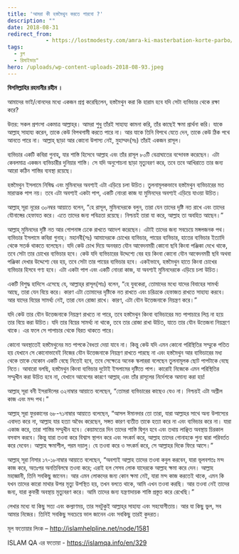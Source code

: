 ```yaml
---
title: 'আমরা কী হস্তমৈথুন করতে পারবো ?'
description: ""
date: 2018-08-31
redirect_from: 
            - https://lostmodesty.com/amra-ki-masterbation-korte-parbo/
tags: 
  - ব্লগ
  - রিমাইন্ডার"
hero: /uploads/wp-content-uploads-2018-08-93.jpeg
---
```

**বিসমিল্লাহির রহমানীর রহীম ।**

আমাদের ভাই/বোনদের মধ্যে একজন প্রশ্ন করেছিলেন, হস্তমৈথুন করা কি হারাম হবে যদি সেটা ব্যভিচার থেকে রক্ষা করে?

উত্তর: সকল প্রশংসা একমাত্র আল্লাহ্‌র। আমরা শুধু তাঁরই সাহায্য কামনা করি, তাঁর কাছেই ক্ষমা প্রার্থনা করি। যাকে আল্লাহ্‌ সাহায্য করেন, তাকে কেউ বিপথগামী করতে পারে না। আর যাকে তিনি বিপথে যেতে দেন, তাকে কেউ ঠিক পথে আনতে পারে না। আল্লাহ্‌ ছাড়া আর কোনো উপাস্য নেই, মুহাম্মদ(সঃ) তাঁরই একজন রাসূল।

ব্যভিচার একটি কবিরা গুনাহ্‌, যার শাস্তি হিসেবে আল্লাহ এবং তাঁর রাসূল ৮০টি বেত্রাঘাতের বন্দোবস্ত করেছেন। এটা কেবলমাত্র একজন ব্যভিচারীর দুনিয়ার শাস্তি। সে যদি অনুশোচনা ছাড়া মৃত্যুবরণ করে, তবে তবে আখিরাতে তার জন্য আরো কঠিন শাস্তির ব্যবস্থা রয়েছে।

হস্তমৈথুন ইসলামে নিষিদ্ধ এবং মুমিনদের অবশ্যই এটা এড়িয়ে চলা উচিত। তুলনামূলকভাবে হস্তমৈথুন ব্যভিচারের মত মারাত্মক পাপ নয়। তবে এটা অবশ্যই একটা পাপ, একটি নোংরা কাজ যা মুমিনদের অবশ্যই এড়িয়ে যাওয়া উচিত।

আল্লাহ্‌ সূরা নূরের ৩০নম্বর আয়াতে বলেন, “হে রাসূল, মুমিনদেরকে বলুন, তারা যেন তাদের দৃষ্টি নত রাখে এবং তাদের যৌনাঙ্গের হেফাযত করে। এতে তাদের জন্য পবিত্রতা রয়েছে। নিশ্চয়ই তারা যা করে, আল্লাহ তা অবহিত আছেন।”

আল্লাহ্‌ মুমিনদের দৃষ্টি নত আর গোপনাঙ্গ ঢেকে রাখতে আদেশ করেছেন। এটাই তাদের জন্য সবচেয়ে মঙ্গলজনক পথ। ব্যভিচার ইসলামে কবিরা গুনাহ্‌। মহানবী(সঃ) আমাদেরকে চোখের ব্যভিচার, পায়ের ব্যভিচার, হাতের ব্যভিচার ইত্যাদি থেকে সতর্ক থাকতে বলেছেন। যদি কেউ চোখ দিয়ে অনবরত যৌন আবেদনময়ী কোনো ছবি কিংবা পঞ্জিকা দেখে থাকে, তবে সেটা তার চোখের ব্যভিচার হবে। কেউ যদি ব্যভিচারের উদ্দেশ্যে বের হয় কিংবা কোনো যৌন আবেদনময়ী ছবি অথবা পঞ্জিকা দেখার উদ্দেশ্যে বের হয়, তবে সেটা তার পায়ের ব্যভিচার হবে। একইভাবে, হস্তমৈথুন হাতে কিংবা চোখের ব্যভিচার হিসবে গণ্য হবে। এটা একটা পাপ এবং একটি নোংরা কাজ, যা অবশ্যই মুমিনদেরকে এড়িয়ে চলা উচিত।

একটি বিশুদ্ধ হাদিসে এসেছে যে, আল্লাহ্‌র রাসূল(সাঃ) বলেন, “হে যুবকেরা, তোমাদের মধ্যে যাদের বিবাহের সামর্থ্য আছে, তারা যেন বিয়ে করে। কারণ এটা তোমাদের দৃষ্টিকে নত রাখতে এবং চরিত্রকে হেফাজত রাখতে সাহায্য করবে। আর যাদের বিয়ের সামর্থ্য নেই, তারা যেন রোজা রাখে। কারণ, এটা যৌন উত্তেজনাকে নিয়ন্ত্রণ করে।”

যদি কেউ তার যৌন উত্তেজনাকে নিয়ন্ত্রণ রাখতে না পারে, তবে হস্তমৈথুন কিংবা ব্যভিচারের মত পাপাচারে লিপ্ত না হয়ে তার বিয়ে করা উচিত। যদি তার বিয়ের সামর্থ্য না থাকে, তবে তার রোজা রাখা উচিত, যাতে তার যৌন উত্তেজনা নিয়ন্ত্রণে থাকে। এর ফলে সে পাপাচার থেকে বিরত থাকতে পারে।

কোনো অবস্থাতেই হস্তমৈথুনের মত পাপকে বৈধতা দেয়া যাবে না। কিন্তু কেউ যদি এমন কোনো পরিস্থিতির সম্মুকে পতিত হয় যেখানে সে কোনোভাবেই নিজের যৌন উত্তেজনাকে নিয়ন্ত্রণ রাখতে পারছে না এবং হস্তমৈথুন আর ব্যভিচারের মধ্য থেকে তাকে যেকোন একটি বেছে নিতেই হবে, তবে সেক্ষেত্রে অনেক স্কলাররা বলেছেন তুলনামূলক ছোট পাপটাকে বেছে নিতে। আবারো বলছি, হস্তমৈথুন কিংবা ব্যভিচার দুটোই ইসলামের দৃষ্টিতে পাপ। কারোই নিজেকে এমন পরিস্থিতির সম্মুখীন করা উচিত হবে না, যেখানে আবেগের কারণে আল্লাহ্‌ এবং তাঁর রাসূলের নির্দেশকে অমান্য করা হয়!

আল্লাহ্‌ সূরা বনী ইসরাঈলের ৩২নাম্বার আয়াতে বলেছেন, “তোমরা ব্যভিচারের কাছেও যেও না। নিশ্চয়ই এটা অশ্লীল কাজ এবং মন্দ পথ।”

আল্লাহ্‌ সূরা ফুরকানের ৬৮-৭১নাম্বার আয়াতে বলেছেন, “আসল ঈমানদার তো তারা, যারা আল্লাহর সাথে অন্য উপাস্যের এবাদত করে না, আল্লাহ যার হত্যা অবৈধ করেছেন, সঙ্গত কারণ ব্যতীত তাকে হত্যা করে না এবং ব্যভিচার করে না। যারা একাজ করে, তারা শাস্তির সম্মুখীন হবে। কেয়ামতের দিন তাদের শাস্তি দ্বিগুন হবে এবং তথায় লাঞ্ছিত অবস্থায় চিরকাল বসবাস করবে। কিন্তু যারা তওবা করে বিশ্বাস স্থাপন করে এবং সৎকর্ম করে, আল্লাহ তাদের গোনাহকে পুন্য দ্বারা পরিবর্তত করে দেবেন। আল্লাহ ক্ষমাশীল, পরম দয়ালু। যে তওবা করে ও সৎকর্ম করে, সে আল্লাহর দিকে ফিরে আসে।”

আল্লাহ্‌ সূরা নিসার ১৭-১৮নাম্বার আয়াতে বলেছেন, “অবশ্যই আল্লাহ তাদের তওবা কবুল করবেন, যারা ভূলবশতঃ মন্দ কাজ করে, অতঃপর অনতিবিলম্বে তওবা করে; এরাই হল সেসব লোক যাদেরকে আল্লাহ ক্ষমা করে দেন। আল্লাহ মহাজ্ঞানী, তিনি সবকিছু জানেন। আর এমন লোকদের জন্য কোন ক্ষমা নেই, যারা মন্দ কাজ করতেই থাকে, এমন কি যখন তাদের কারো মাথার উপর মৃত্যু উপস্থিত হয়, তখন বলতে থাকে, আমি এখন তওবা করছি। আর তওবা নেই তাদের জন্য, যারা কুফরী অবস্থায় মৃত্যুবরণ করে। আমি তাদের জন্য যন্ত্রণাদায়ক শাস্তি প্রস্তুত করে রেখেছি।”

লেখার মধ্যে যা কিছু সত্য এবং কল্যাণময়, তার সবটুকুই আল্লাহ্‌র সাহায্য এবং সহযোগীতায়। আর যা কিছু ভুল, সব আমার নিজের। তিনিই সবকিছু সবচেয়ে ভাল জানেন এবং সবকিছু তারই কুদরত।

মূল ফতোয়ার লিংক – <http://islamhelpline.net/node/1581>

ISLAM QA এর ফতোয়া - <https://islamqa.info/en/329>
